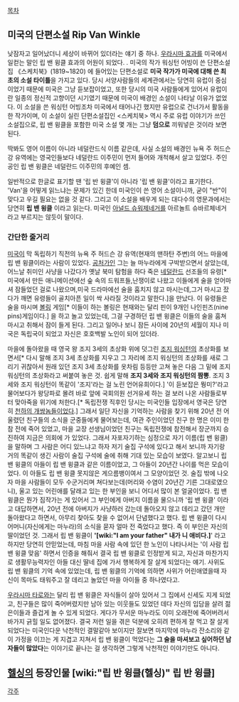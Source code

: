[[목차]]

== 미국의 단편소설 Rip Van Winkle ==
낮잠자고 일어났더니 세상이 바뀌어 있더라는 얘기 중 하나. [[우라시마 효과]]를 미국에서 일컫는 말인 립 밴 윙클 효과의 어원이 되었다.
.
미국의 작가 워싱턴 어빙이 쓴 단편소설집 《스케치북》(1819~1820) 에 들어있는 단편소설로 '''미국 작가가 미국에 대해 쓴 최초의 소설 타이틀'''을 가지고 있다. 당시 서양사람들의 세계관에서는 당연히 유럽이 중심이었기 때문에 미국은 그냥 듣보잡이었고, 또한 당시의 미국 사람들에게 있어서 유럽이란 일종의 정신적 고향이던 시기였기 때문에 미국이 배경인 소설이 나타날 이유가 없었다. 이 소설을 쓴 워싱턴 어빙조차 미국에서 태어나긴 했지만 유럽으로 건너가서 활동을 한 작가이며, 이 소설이 실린 단편소설집인 <스케치북> 역시 주로 유럽 이야기가 쓰인 소설집으로, 립 밴 윙클을 포함한 미국 소설 몇 개는 그냥 '''덤으로''' 끼워넣은 것이라 보면 된다.   

딱봐도 영어 이름이 아니라 네덜란드식 이름 같은데, 사실 소설의 배경인 뉴욕 주 허드슨 강 유역에는 영국인들보다 네덜란드 이주민이 먼저 들어와 개척해서 살고 있었다. 주인공인 립 밴 윙클은 네덜란드 이주민의 후예인 셈.  

일반적으로 한글로 표기할 땐 '립 반 윙클'이 아니라 '립 밴 윙클'이라고 표기한다. 'Van'을 어떻게 읽느냐는 문제가 있긴 한데 미국인이 쓴 영어 소설이니까, 굳이 "반"이 맞다고 우길 필요는 없을 것 같다. 그리고 이 소설을 배우게 되는 대다수의 영문과에서는 당연히 '''립 밴 윙클''' 이라고 읽는다. 미국인 [[아널드 슈워제네거]]를 아르놀트 슈바르체네거라고 부르지는 않듯이 말이다.

=== 간단한 줄거리 === 
[[미국]]이 막 독립하기 직전의 뉴욕 주 허드슨 강 유역(현재의 맨하탄 주변)의 어느 마을에 립 밴 윙클이라는 사람이 있었다. [[공처가]]인 그는 늘 마누라에게 구박받으면서 살았는데, 어느날 취미인 사냥을 나갔다가 옛날 북미 탐험을 하다 죽은 [[네덜란드]] 선조들의 유령[* 미국에서 만든 애니메이션에선 숲 속의 드워프들,난쟁이로 나왔고 이들에게 술을 얻어마셔 잠들었던 걸로 나왔으며,미국 드라마에선 술을 훔치지 않고 마시는데,그거 마시고 잤다가 깨면 유령들이 골치아픈 일이 싹 사라질 것이라고 말한다.]을 만났다. 이 유령들은 술을 마시며 [[볼링]] 게임[* 이들이 하는 볼링은 현재와는 달리 핀이 9개인 나인핀즈(nine pins)게임이다.] 을 하고 놀고 있었는데, 그걸 구경하던 립 밴 윙클은 이들의 술을 훔쳐 마시고 취해서 잠이 들게 된다. 그리고 일어나 보니 잠든 사이에 20년의 세월이 지나 미국은 독립국이 되었고 자신은 호호백발 노인이 되어 있더라.

마을에 돌아왔을 때 영국 왕 조지 3세의 초상화 위에 덧그린 [[조지 워싱턴]]의 초상화를 보면서[* 다시 말해 조지 3세 초상화를 지우고 그 자리에 조지 워싱턴의 초상화를 새로 그리기 귀찮아서 원래 있던 조지 3세 초상화를 옷차림 등등만 고쳐 놓은 다음 그 밑에 조지 워싱턴의 초상화라고 써붙여 놓은 것. 쉽게 말해 '''조지 3세와 조지 워싱턴의 짬뽕'''. 조지 3세와 조지 워싱턴이 똑같이 '조지'라는 걸 노린 언어유희이다.] '이 듣보잡은 뭥미?'라고 물어보다가 왕당파로 몰려 바로 앞에 국회의원 선거유세 하는 걸 보러 나온 사람들로부터 맞아죽을 위기에 처한다.[* 독립전쟁 직후인 당시는 미국인들 입장에서 영국은 당연히 [[천하의 개쌍놈들]]이었다.] 그래서 일단 자신을 기억하는 사람을 찾기 위해 20년 전 어울렸던 친구들의 소식을 군중들에게 물어보는데, 여관 주인이었던 친구 한 명은 이미 한참 전에 죽어 있었고, 마을 교장 선생님이었던 친구는 독립전쟁에 참전해서 장군까지 승진하여 지금은 의회에 가 있었다. 그래서 자포자기하는 심정으로 자기 이름(립 밴 윙클)을 말하며 그 사람은 어디 있느냐고 하자 저기 술집 구석에 있다고 해서 보니까 자기랑 거의 똑같이 생긴 사람이 술집 구석에 술에 취해 기대 있는 모습이 보였다. 알고보니 립 밴 윙클의 아들이 립 밴 윙클과 같은 이름이었고, 그 아들이 20년간 나이를 먹은 모습이었다. 이 아들도 립 밴 윙클 못지않은 게으름뱅이여서 그 모양이었던 것. 술집 밖에 나오자 마을 사람들이 모두 수군거리며 쳐다보는데(머리와 수염이 20년간 기른 그대로였으니), 울고 있는 어린애를 달래고 있는 한 부인을 보니 어디서 많이 본 얼굴이었다. 립 밴 윙클은 뭔가 짐작가는 게 있어서 그 부인에게 아버지 이름을 물으니까 '립 밴 윙클' 이라고 대답하면서, 20년 전에 아버지가 사냥하러 갔는데 돌아오지 않고 데리고 갔던 개만 돌아왔다고 하면서, 아무리 찾아도 찾을 수 없어서 단념했다고 했다. 립 밴 윙클이 다시 어머니(자신에게는 마누라)의 소식을 묻자 얼마 전 죽었다고 했다. 즉 이 부인은 자신의 딸이었던 것. 그래서 립 밴 윙클이 ''''[wiki:"I am your father" 내가 니 애비다.]'''' 라고 하지만 당연히 안믿었는데, 마침 마을 사람 속에 있던 한 노인이 나타나서는 '이 사람 립 밴 윙클 맞음' 하면서 인증을 해줘서 결국 립 밴 윙클로 인정받게 되고, 자신과 마찬가지로 생활무능력자인 아들 대신 딸네 집에 가서 행복하게 잘 살게 되었다는 얘기. 사위도 립 밴 윙클의 기억 속에 있었는데, 립 밴 윙클의 기억에 의하면 사위가 어린애였을때 자신이 목마도 태워주고 잘 데리고 놀았던 마을 아이들 중 하나였다고.

[[우라시마 타로]]와는 달리 립 밴 윙클은 자식들이 살아 있어서 그 집에서 신세도 지게 되었고, 친구들은 많이 죽어버렸지만 남아 있는 이웃들도 있었던 데다 자신의 입담을 살려 젊은이들과 즐겁게 놀 수 있게 되었다. 게다가 무서운 마누라도 이미 오래전에 죽어버려서 바가지 긁힐 일도 없어졌다. 결국 저런 일을 겪은 덕분에 오히려 편하게 잘 먹고 잘 살게 되었다는 미국인다운 낙천적인 결말같아 보이지만 잘보면 마지막에 마누라 잔소리와 같이 가정을 이끄는 게 지겹고 지쳐서 립 밴 윙클이 먹었다는 '''그 술을 마셔보고 싶어하던 남자들이 많았다'''는 이야기로 끝나는 걸 생각하면  그렇게 낙천적인 이야기만도 아니다. 

== [[헬싱]]의 등장인물 [wiki:"립 반 윙클(헬싱)" 립 반 윙클] ==

[[각주]]
